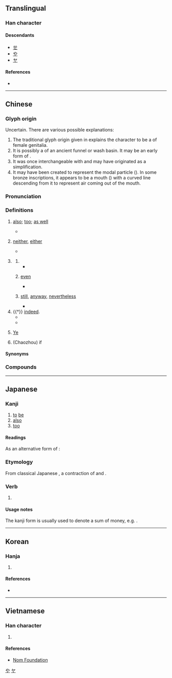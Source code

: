 {{also|せ|ㄝ}}
{{character info/new}}
==Translingual==
{{stroke order|stroke=3}}
{{stroke order|type=animate}}

===Han character===
{{Han char|rn=5|rad=乙|as=02|sn=3|four=44712|canj=PD|ids=⿻乜丨}}

====Descendants====
* [[ㄝ]]
* [[や]]
* [[ヤ]]

====References====
* {{Han ref|kx=0084.040|dkj=00171|dj=0170.040|hdz=10050.050|uh=4E5F|ud=20063|bh=A45D|bd=42077}}

[[Category:Han characters from which hiragana were derived|や]]
[[Category:Han characters from which katakana were derived|ヤ]]

----

==Chinese==
{{zh-forms|alt=𠃟,𦫴,𦬀,𠔄,𠃒}}

===Glyph origin===
{{Han etyl}}
Uncertain. There are various possible explanations:
# The traditional glyph origin given in ''{{w|Shuowen}}'' explains the character to be a {{liushu|p|nocap=1}} of female genitalia.
# It is possibly a {{liushu|p|nocap=1}} of an ancient funnel or wash basin. It may be an early form of {{zh-l|*匜}}.
# It was once interchangeable with {{zh-l|*它}} and may have originated as a simplification.
# It may have been created to represent the modal particle ({{zh-l|語氣詞}}). In some bronze inscriptions, it appears to be a mouth ({{zh-l|*口}}) with a curved line descending from it to represent air coming out of the mouth.

===Pronunciation===
{{zh-pron
|m=yě
|c=jaa5
|h=pfs=ya
|md=iâ
|mn=xm,zz,tw:iā/qz:iǎ/xm,zz,twv:ā/qz:ǎ
|mn-t=ia7/a7
|mn-t_note=a7 - “if”
|w=3hha,3hhia
|ma=y
|mc=y
|oc=y
|cat=adv,part,pn
}}

===Definitions===
{{zh-hanzi}}

# [[also]]; [[too]]; [[as well]]
#: {{zh-x|我 也 去 了。|I '''also''' went.}}
#* {{zh-x|我 也 是 中國人。|I am Chinese '''too'''.}}
# {{lb|zh|in negative sentences}} [[neither]], [[either]]
#: {{zh-x|你 如果 不 去，我 也 不 去。|If you don't go, I won't '''either'''.}}
#* {{zh-x|我 也 沒有 看見 過 它。|I haven't seen it '''either'''.}}
# {{n-g|Used for emphasis.}}
#: {{zh-x|這 也 太 不像話 了。|This is way too outrageous.}}
## {{n-g|With object fronting.}}
##* {{zh-x|他 飯 也 不 吃，覺 也 不 睡。|(Disappointingly) he neither eats nor sleeps.}}
## {{n-g|Used in the {{lang|zh|[[連]]……也……}} constructions for stronger emphasis. Interchangeable with {{zh-l|*都}}.}} [[even]]
##* {{zh-x|他 連 畜生 也 不如，連 自己 的 父母 也 不 養活。|He is no better than an animal, because he doesn't even support his own parents.}}
## {{n-g|Used in the {{lang|zh|[[再]]……也……}} concessive constructions.}} [[still]], [[anyway]], [[nevertheless]]
##* {{zh-x|你 再 聰明，也 回答 不了{liǎo} 這 個 問題。|No matter how smart you are, you won't be able to answer this question.}}
# {{†}} {{n-g|An emphatic final particle of strong affirmation or identity;}} [[indeed]].
#* {{zh-x|生 而 知 之 者 ，上 也|Those who are born with the possession of knowledge are the highest class of men.|CL}}
#* {{zh-x|其 西 有 大 山，天下 至 高 者 也。|Laden with surrounding mountains, it is clearly the most supreme under heaven.|CL}}
# {{surname|lang=zh}} [[Ye]]
# (Chaozhou) if

====Synonyms====
{{zh-dial}}

===Compounds===
{{zh-der|之乎者也|也不盡然|也不見得|也先|也可|也好|也是|也曾|也未可知|也波|也罷|也行|也許|也速該|也須|也麼哥|可也|撥風也似|暴雷也似|死也瞑目|溜之乎也|潑天也似|空空如也|箭也似的|維也納 |莫予毒也|莫余毒也|說也奇怪|阿也|飛也似的}}

{{zh-cat|Beginning}}

----

==Japanese==

===Kanji===
{{ja-kanji|grade=|rs=乙02}}

# [[to]] [[be]]
# [[also]]
# [[too]]

====Readings====
{{ja-readings
|goon=や, え
|kanon=や
|kun=なり-, また-
}}

As an alternative form of {{m|ja|迆}}:
{{ja-readings
|goon=い
|kanon=い
|kun=これ-
}}

===Etymology===
{{ja-kanjitab|なり|yomi=k}}
From classical Japanese {{m|ja|なり|tr=nari}}, a contraction of {{m|ja|に|tr=ni}} and {{m|ja|あり|tr=ari}}.

===Verb===
{{ja-verb|なり}}

# {{non-gloss definition|The classical Japanese copula “to be”, equivalent to modern Japanese {{m|ja|である|tr=de aru}} or {{m|ja|だ|tr=da}}.}}

====Usage notes====
The kanji form is usually used to denote a sum of money, e.g. {{m|ja|[[二]][[千]][[円]][[也]]|tr=nisen en nari}}. <!-- also in the Nyaruko OP "Koi wa KAOSU no Shimobe nari" -->

----

==Korean==

===Hanja===
{{ko-hanja|hangeul=야|rv=ya|mr=ya|eumhun=[[이끼]], [[어조사]]|ehrv=ikki, eojosa|ehmr=ikki, ǒjosa|ehy=}}

# {{defn|lang=ko|sort=乙02}}

====References====
* {{Hanja ref|nav=10439}}

----

==Vietnamese==

===Han character===
{{vi-hantu|[[dã]], [[dạ]], [[giã]]|rs=乙02}}

# {{defn|lang=vi|sort=乙02}}

====References====
* [http://nomfoundation.org/common/nom_details.php?codepoint=4e5f Nom Foundation]